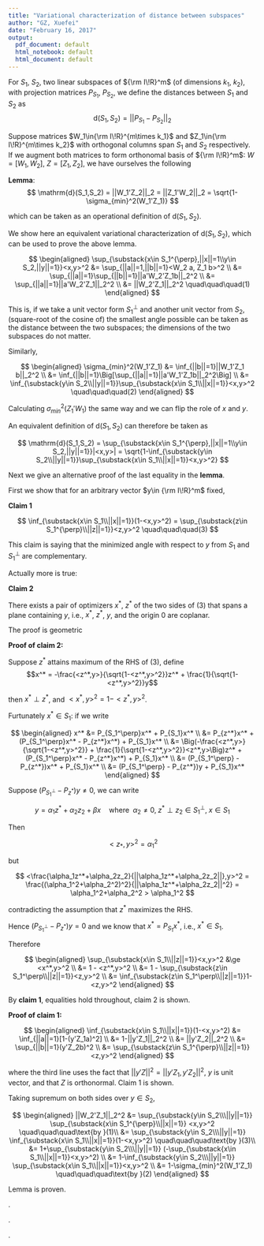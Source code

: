 ```yaml
---
title: "Variational characterization of distance between subspaces"
author: "GZ, Xuefei"
date: "February 16, 2017"
output:
  pdf_document: default
  html_notebook: default
  html_document: default
---
```


For $S_1$, $S_2$, two linear subspaces of ${\rm I\!R}^m$ (of dimensions $k_1$, $k_2$), with projection matrices $P_{S_1}$, $P_{S_2}$,  we define the distances between $S_1$ and $S_2$ as
$$
\mathrm{d}(S_1,S_2) = ||P_{S_1}-P_{S_2}||_2
$$

Suppose matrices $W_1\in{\rm I\!R}^{m\times k_1}$ and $Z_1\in{\rm I\!R}^{m\times k_2}$ with orthogonal columns span $S_1$ and $S_2$ respectively. If we augment both matrices to form orthonomal basis of ${\rm I\!R}^m$: $W = [W_1,W_2]$, $Z = [Z_1,Z_2]$, we have ourselves the following

**Lemma**: 
$$
\mathrm{d}(S_1,S_2) = ||W_1'Z_2||_2 = ||Z_1'W_2||_2 = \sqrt{1-\sigma_{min}^2(W_1'Z_1)}
$$

which can be taken as an operational definition of $\mathrm{d}(S_1,S_2)$.

We show here an equivalent variational characterization of $\mathrm{d}(S_1,S_2)$, which can be used to prove the above lemma.

$$
\begin{aligned}
\sup_{\substack{x\in S_1^{\perp},||x||=1\\y\in S_2,||y||=1}}<x,y>^2 &= \sup_{||a||=1,||b||=1}<W_2 a, Z_1 b>^2 \\
    &= \sup_{||a||=1}\sup_{||b||=1}||a'W_2'Z_1b||_2^2 \\
    &= \sup_{||a||=1}||a'W_2'Z_1||_2^2 \\
    &= ||W_2'Z_1||_2^2 \quad\quad\quad(1)
\end{aligned}
$$

This is, if we take a unit vector form $S_1^{\perp}$ and another unit vector from $S_2$, (square-root of the cosine of) the smallest angle possible can be taken as the distance between the two subspaces; the dimensions of the two subspaces do not matter.

Similarly,

$$
\begin{aligned}
\sigma_{min}^2(W_1'Z_1) &= \inf_{||b||=1}||W_1'Z_1 b||_2^2 \\
    &= \inf_{||b||=1}\Big[\sup_{||a||=1}||a'W_1'Z_1b||_2^2\Big] \\
    &= \inf_{\substack{y\in S_2\\||y||=1}}\sup_{\substack{x\in S_1\\||x||=1}}<x,y>^2 \quad\quad\quad(2)
\end{aligned}
$$

Calculating $\sigma_{min}^2(Z_1'W_1)$ the same way and we can flip the role of $x$ and $y$.


An equivalent definition of $\mathrm{d}(S_1,S_2)$ can therefore be taken as 

$$
\mathrm{d}(S_1,S_2) = \sup_{\substack{x\in S_1^{\perp},||x||=1\\y\in S_2,||y||=1}}|<x,y>| = \sqrt{1-\inf_{\substack{y\in S_2\\||y||=1}}\sup_{\substack{x\in S_1\\||x||=1}}<x,y>^2}
$$

Next we give an alternative proof of the last equality in the **lemma**.


First we show that for an arbitrary vector $y\in {\rm I\!R}^m$ fixed,

**Claim 1**

$$
\inf_{\substack{x\in S_1\\||x||=1}}(1-<x,y>^2) = \sup_{\substack{z\in S_1^{\perp}\\||z||=1}}<z,y>^2 \quad\quad\quad(3)
$$

This claim is saying that the minimized angle with respect to $y$ from $S_1$ and $S_1^{\perp}$ are complementary.

Actually more is true:

**Claim 2** 

There exists a pair of optimizers $x^*$, $z^*$ of the two sides of (3) that spans a plane containing $y$, i.e., $x^*$, $z^*$, $y$, and the origin $0$ are coplanar. 

The proof is geometric

**Proof of claim 2:**

Suppose $z^*$ attains maximum of the RHS of (3), define 
$$x^* = -\frac{<z^*,y>}{\sqrt{1-<z^*,y>^2}}z^* + \frac{1}{\sqrt{1-<z^*,y>^2}}y$$

then $x^*\perp z^*$, and $<x^*,y>^2=1-<z^*,y>^2$.

Furtunately $x^* \in S_1$: if we write

$$
\begin{aligned}
x^* &= P_{S_1^\perp}x^* + P_{S_1}x^* \\
    &= P_{z^*}x^* + (P_{S_1^\perp}x^* - P_{z^*}x^*) + P_{S_1}x^* \\
    &= \Big(-\frac{<z^*,y>}{\sqrt{1-<z^*,y>^2}} + \frac{1}{\sqrt{1-<z^*,y>^2}}<z^*,y>\Big)z^* + (P_{S_1^\perp}x^* - P_{z^*}x^*) + P_{S_1}x^* \\
    &= (P_{S_1^\perp} - P_{z^*})x^* + P_{S_1}x^* \\
    &= (P_{S_1^\perp} - P_{z^*})y + P_{S_1}x^*
\end{aligned}
$$

Suppose $(P_{S_1^\perp} - P_{z^*})y \ne 0$, we can write

$$
y = \alpha_1 z^* + \alpha_2 z_2 + \beta x \quad\text{where }\;\alpha_2\ne0, \; z^* \perp z_2\in S_1^\perp,\;x\in S_1
$$

Then 

$$
<z_*,y>^2 = \alpha_1^2
$$

but

$$
<\frac{\alpha_1z^*+\alpha_2z_2}{||\alpha_1z^*+\alpha_2z_2||},y>^2 = \frac{(\alpha_1^2+\alpha_2^2)^2}{||\alpha_1z^*+\alpha_2z_2||^2} = \alpha_1^2+\alpha_2^2 > \alpha_1^2
$$

contradicting the assumption that $z^*$ maximizes the RHS.

Hence $(P_{S_1^\perp} - P_{z^*})y = 0$ and we know that $x^* = P_{S_1}x^*$, i.e., $x^*\in S_1$.

Therefore

$$
\begin{aligned}
\sup_{\substack{x\in S_1\\||z||=1}}<x,y>^2 &\ge <x^*,y>^2 \\
                                        &= 1 - <z^*,y>^2 \\
                                        &= 1 - \sup_{\substack{z\in S_1^\perp\\||z||=1}}<z,y>^2 \\
                                        &= \inf_{\substack{z\in S_1^\perp\\||z||=1}}1-<z,y>^2
\end{aligned}
$$

By **claim 1**, equalities hold throughout, claim 2 is shown.

**Proof of claim 1:**

$$
\begin{aligned}
\inf_{\substack{x\in S_1\\||x||=1}}(1-<x,y>^2) &= \inf_{||a||=1}[1-(y'Z_1a)^2] \\
  &= 1-||y'Z_1||_2^2 \\
  &= ||y'Z_2||_2^2 \\
  &= \sup_{||b||=1}(y'Z_2b)^2 \\
  &= \sup_{\substack{z\in S_1^{\perp}\\||z||=1}}<z,y>^2
\end{aligned}
$$

where the third line uses the fact that $||y'Z||^2 = ||y'Z_1, y'Z_2||^2$, $y$ is unit vector, and that $Z$ is orthonormal. Claim 1 is shown.

Taking supremum on both sides over $y\in S_2$,

$$
\begin{aligned}
||W_2'Z_1||_2^2 &= \sup_{\substack{y\in S_2\\\||y||=1}} \sup_{\substack{x\in S_1^{\perp}\\||x||=1}} <x,y>^2 
                    \quad\quad\quad\text{by }(1)\\
                &= \sup_{\substack{y\in S_2\\\||y||=1}} \inf_{\substack{x\in S_1\\||x||=1}}(1-<x,y>^2) 
                    \quad\quad\quad\text{by }(3)\\
                &= 1+\sup_{\substack{y\in S_2\\\||y||=1}} (-\sup_{\substack{x\in S_1\\||x||=1}}<x,y>^2) \\
                &= 1-\inf_{\substack{y\in S_2\\\||y||=1}} \sup_{\substack{x\in S_1\\||x||=1}}<x,y>^2 \\
                &= 1-\sigma_{min}^2(W_1'Z_1) \quad\quad\quad\text{by }(2)
\end{aligned}
$$


Lemma is proven.


.

.

.


